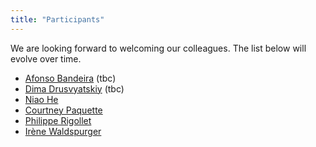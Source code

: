 ```yaml
---
title: "Participants"
---
```


We are looking forward to welcoming our colleagues.
The list below will evolve over time.

* [Afonso Bandeira](https://people.math.ethz.ch/~abandeira/) (tbc)
* [Dima Drusvyatskiy](https://sites.google.com/uw.edu/ddrusv/home) (tbc)
* [Niao He](https://odi.inf.ethz.ch/niaohe.html)
* [Courtney Paquette](https://cypaquette.github.io/)
* [Philippe Rigollet](https://math.mit.edu/~rigollet/)
* [Irène Waldspurger](https://www.ceremade.dauphine.fr/~waldspurger/)

